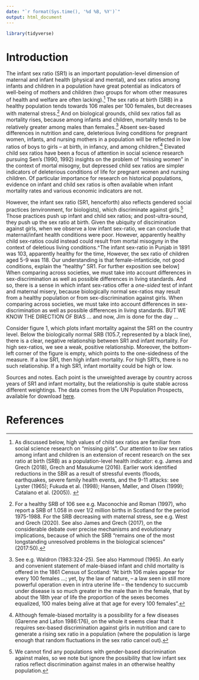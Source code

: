 ```yaml
---
date: "`r format(Sys.time(), '%d %B, %Y')`"
output: html_document
---
```


```r
library(tidyverse)
```

# Introduction

The infant sex ratio (SR1) is an important population-level dimension of maternal and infant health (physical and mental), and sex ratios among infants and children in a population have great potential as indicators of well-being of mothers and children (two groups for whom other measures of health and welfare are often lacking).^[As discussed below, high values of child sex ratios are familiar from social science research on "missing girls". Our attention to *low* sex ratios among infant and children is an extension of recent research on the sex ratio at birth (SRB) as a population-level health indicator: e.g. James and Grech (2018), Grech and Masukume (2016). Earlier work identified reductions in the SBR as a result of stressful events (floods, earthquakes, severe family health events, and the 9-11 attacks: see Lyster (1965); Fukuda et al. (1998); Hansen, Møller, and Olsen (1999); Catalano et al. (2005)). ] The sex ratio at birth (SRB) in a healthy population tends towards 106 males per 100 females, but decreases with maternal stress.^[For a healthy SRB of 106 see e.g. Maconochie and Roman (1997), who report a SRB of 1.058 in over 1/2 million births in Scotland for the period 1975-1988. For the SRB decreasing with maternal stress, see e.g. West and Grech (2020). See also James and Grech (2017), on the considerable debate over precise mechanisms and evolutionary implications, because of which the SRB "remains one of the most longstanding unresolved problems in the biological sciences" (2017:50).] And on biological grounds, child sex ratios fall as mortality rises, because among infants and children, mortality tends to be relatively greater among males than females.^[See e.g. Waldron (1983:324-25). See also Hammoud (1965). An early and convenient statement of male-biased infant and child mortality is offered in the 1861 Census of Scotland: "At birth 106 males appear for every 100 females ...; yet, by the law of nature, -- a law seen in still more powerful operation even in intra uterine life -- the tendency to succumb under disease is so much greater in the male than in the female, that by about the 18th year of life the proportion of the sexes becomes equalized, 100 males being alive at that age for every 100 females".] Absent sex-based differences in nutrition and care, deleterious living conditions for pregnant women, infants, and nursing mothers in a population will be reflected in low ratios of boys to girls -- at birth, in infancy, and among children.^[Although female-biased mortality is a possibility for a few diseases (Garenne and Lafon 1986:176), on the whole it seems clear that it requires sex-based discrimination against girls in nutrition and care to generate a rising sex ratio in a population (where the population is large enough that random fluctuations in the sex ratio cancel out).] Elevated child sex ratios have been a focus of attention in social science research pursuing Sen's (1990, 1992) insights on the problem of "missing women" in the context of mortal misogny, but depressed child sex ratios are simpler indicators of deleterious conditions of life for pregnant women and nursing children. Of particular importance for research on historical populations, evidence on infant and child sex ratios is often available when infant mortality rates and various economic indicators are not.   

However, the infant sex ratio (SR1, henceforth) also reflects gendered social practices (environment, for biologists), which discriminate against girls.^[We cannot find any populations with gender-based discrimination against males, so we note but ignore the possibility that low infant sex ratios reflect discrimination against males in an otherwise healthy population.] Those practices push up infant and child sex ratios; and post-ultra-sound, they push up the sex ratio at birth. Given the ubiquity of discimination against girls, when we observe a low infant sex-ratio, we can conclude that maternal/infant health conditions were poor. However, apparently healthy child sex-ratios could instead could result from mortal misogyny in the context of deletious living conditions.^The infant sex-ratio in Punjab in 1891 was 103, apparently healthy for the time, However, the sex ratio of children aged 5-9 was 118. Our understanding is that female-infanticide, not good conditions, explain the “healthy” SR1. For further exposition see below]
When comparing across societies, we must take into account differences in sex-discrimination as well as possible differences in living standards. And so, there is a sense in which infant sex-ratios offer a _one-sided_ test of infant and maternal misery, because biologically normal sex-ratios may result from a healthy population or from sex-discrimination against girls. When comparing across societies, we must take into account differences in sex-discrimination as well as possible differences in living standards.  BUT WE KNOW THE DIRECTION OF BIAS     ... and now, Jim is done for the day ... 






Consider figure 1, which plots infant mortality against the SR1 on the country level. Below the biologically normal SRB (105.7, represented by a black line), there is a clear, negative relationship between SR1 and infant mortality. For high sex-ratios, we see a weak, positive relationship. Moreover, the bottom-left corner of the figure is empty, which points to the one-sidedness of the measure. If a low SR1, then high infant-mortality. For high SR1's, there is no such relationship. If a high SR1, infant mortality could be high or low.



Sources and notes. Each point is the unweighted average by country across years of SR1 and infant mortality, but the relationship is quite stable across different weightings. The data comes from the UN Population Prospects, available for download [here](https://population.un.org/wpp/Download/Standard/Interpolated/).


# References
